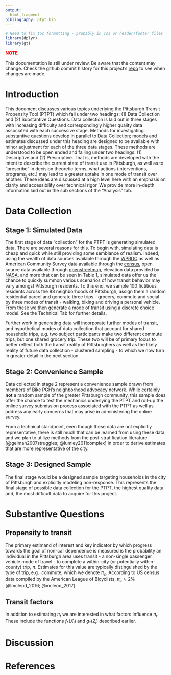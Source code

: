 ```yaml
---
output: 
  html_fragment
bibliography: ptpt.bib
---
```


```r
# Need to fix toc formatting - probably in css or header/footer files
library(dplyr)
library(gt)
```

<span style="color: red;">**NOTE**</span>

This documentation is still under review. Be aware that the content may change.
Check the github commit history for this project's [repo](github.com/apeterson91/ptpt)
to see when changes are made.

# Introduction

This document discusses various topics underlying the Pittsburgh Transit
Propensity Tool (PTPT) which fall under
two headings: (1) Data Collection and (2) Substantive Questions. Data collection 
is laid out in three stages with increasing difficulty and correspondingly 
higher quality data associated with each successive stage. Methods for 
investigating substantive questions develop in parallel to Data Collection; 
models and estimates discussed under this heading are designed to be available 
with minor adjustment for each of the three data stages. 
These methods are understood to be open ended and falling under two headings: 
(1) Descriptive and (2) Prescriptive. That is, methods are developed with the 
intent to describe the current state of transit use in Pittsburgh, as well as to 
"prescribe" in decision theoretic terms, what actions (interventions, 
programs, etc.) may lead to a greater uptake in one mode of transit over 
another. These ideas are discussed at a high level here with an emphasis on 
clarity and accessibility over technical rigor. We provide more in-depth 
information laid out in the sub sections of the "Analysis" tab.


# Data Collection 


## Stage 1: Simulated Data


The first stage of data "collection" for the PTPT is generating simulated data. 
There are several reasons for this. To begin with, simulating data is cheap and 
quick while still providing some semblance of realism. Indeed, using the wealth
of data sources available through the [WPRDC](http://www.wprdc.org/) as well
as American Community Survey data available through the 
[census](https://www.census.gov/programs-surveys/acs), open source
data available through [openstreetmap](https://www.openstreetmap.org/), 
elevation data provided by 
[NASA](https://earthdata.nasa.gov/esds/competitive-programs/measures/nasadem), 
and more that can be seen in Table 1, simulated data offer us 
the chance to quickly summon various scenarios of how transit behavior may vary 
amongst Pittsburgh residents. To this end, we sample 100 fictitious residents 
across the 88 neighborhoods of Pittsburgh, assign them a random residential 
parcel and generate three trips - grocery, commute and social - by three modes 
of transit - walking, biking and driving a personal vehicle. From these we then 
generate a mode of transit using a discrete choice model. See the Technical Tab 
for further details.

Further work in generating data will incorporate further modes of transit, and 
hypothetical modes of data collection that account for shared household trips, 
e.g. two subject participants make two different commute trips, but one shared
grocery trip. These two will be of primary focus to better reflect both the
transit reality of Pittsburghers as well as the likely reality of future data 
collection - clustered sampling - to which we now turn in greater detail
in the next section.

## Stage 2: Convenience Sample  

Data collected in stage 2 represent a convenience sample drawn from members
of Bike PGH's neighborhood advocacy network. While certainly **not** a random
sample of the greater Pittsburgh  community, this sample does offer the chance
to test the mechanics underlying the PTPT and roll-up the online survey 
submission process associated with the PTPT as well as address any early 
concerns that may arise in administering the online survey.

From a technical standpoint, even though these data are not explicitly 
representative, there is still much that can be learned from using these data, 
and we plan to utilize methods from the post-stratification literature 
[@gelman2007struggles; @lumley2011complex] in order to derive estimates 
that are more representative of the city.

## Stage 3: Designed Sample

The final stage would be a designed sample targeting households in the city 
of Pittsburgh and explicitly modeling non-response. This represents the 
final stage of possible data collection for the PTPT, the highest quality data
and, the most difficult data to acquire for this project. 


# Substantive Questions

## Propensity to transit 

The primary estimand of interest and key indicator by which progress towards 
the goal of non-car dependence is measured is the probability an individual
in the Pittsburgh area uses transit - a non-single passenger vehicle mode of 
travel - to complete a within-city (or potentially within-county) trip, $\pi$. 
Estimates for this value are typically distinguished by the type of trip, e.g. 
commute, which we denote $\pi_c$. According to US census data compiled by the 
American League of Bicyclists, $\pi_c \approx 2$% [@mcleod_2016; @mcleod_2017]. 


## Transit factors

In addition to estimating $\pi_t$ we are interested in what factors influence
$\pi_t$. These include the functions $f_*(X_i)$ and $g_*(Z_i)$ described 
earlier.


# Discussion 



# References





